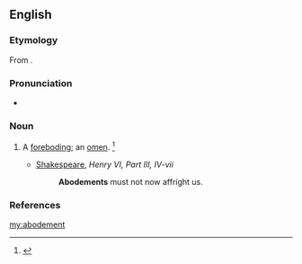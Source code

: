 ==English==

===Etymology===
From {{suffix|abode|ment}}.

===Pronunciation===
* {{a|US}} {{IPA|/əˈboʊd.mn̩t/}}

===Noun===
{{en-noun}}

# {{context|obsolete|lang=en}} A [[foreboding]]; an [[omen]]. {{defdate|Attested from the late 16<sup>th</sup> century to the mid 17<sup>th</sup> century.}}<ref name=SOED>{{R:SOED5|page=6}}</ref>
#* [[w:Shakespeare|Shakespeare]], ''Henry VI, Part III, IV-vii''
#*: '''Abodements''' must not now affright us.

===References===
<references/>

[[my:abodement]]